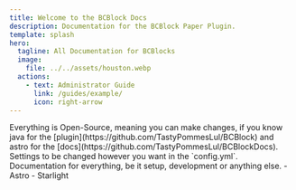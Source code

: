 ```yaml
---
title: Welcome to the BCBlock Docs
description: Documentation for the BCBlock Paper Plugin.
template: splash
hero:
  tagline: All Documentation for BCBlocks
  image:
    file: ../../assets/houston.webp
  actions:
    - text: Administrator Guide
      link: /guides/example/
      icon: right-arrow
---
```



<CardGrid stagger>
	<Card title="Open Source" icon="pencil">
        Everything is Open-Source, meaning you can make changes, if you know java for the [plugin](https://github.com/TastyPommesLul/BCBlock) and astro for the [docs](https://github.com/TastyPommesLul/BCBlockDocs).
	</Card>
	<Card title="Configurable" icon="setting">
		Settings to be changed however you want in the `config.yml`.
	</Card>
    <Card title="Documented" icon="open-book">
        Documentation for everything, be it setup, development or anything else.
    </Card>
    <Card title="Tech Stack" icon="astro">
        - Astro
        - Starlight
    </Card>
</CardGrid>
